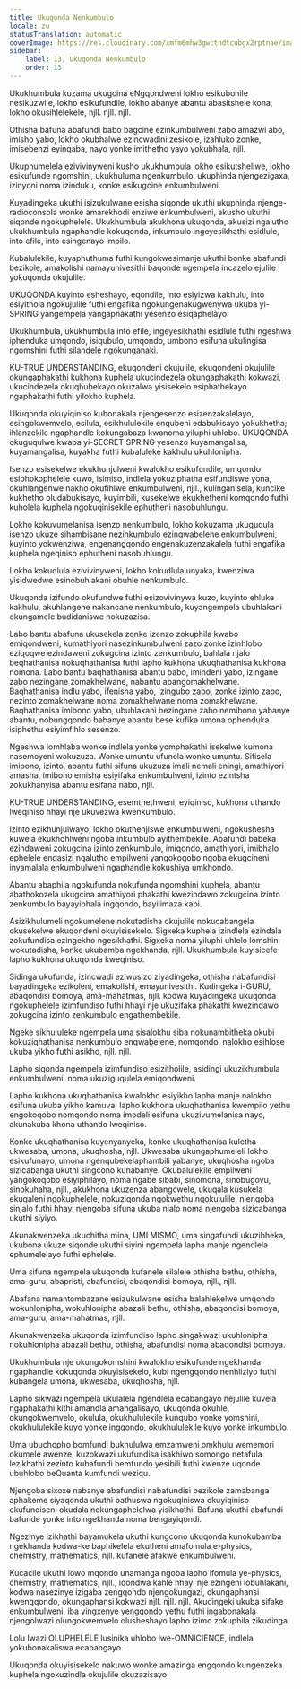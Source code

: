 ```yaml
---
title: Ukuqonda Nenkumbulo
locale: zu
statusTranslation: automatic
coverImage: https://res.cloudinary.com/xmfm6mhw3gwctndtcubgx2rptnae/image/upload/v1740337243/small_cover_educacion_fundamental_a051170f1c.webp
sidebar:
    label: 13. Ukuqonda Nenkumbulo
    order: 13
---
```

Ukukhumbula kuzama ukugcina eNgqondweni lokho esikubonile nesikuzwile, lokho esikufundile, lokho abanye abantu abasitshele kona, lokho okusihlelekele, njll. njll. njll.

Othisha bafuna abafundi babo bagcine ezinkumbulweni zabo amazwi abo, imisho yabo, lokho okubhalwe ezincwadini zesikole, izahluko zonke, imisebenzi eyinqaba, nayo yonke imithetho yayo yokubhala, njll.

Ukuphumelela ezivivinyweni kusho ukukhumbula lokho esikutsheliwe, lokho esikufunde ngomshini, ukukhuluma ngenkumbulo, ukuphinda njengezigaxa, izinyoni noma izinduku, konke esikugcine enkumbulweni.

Kuyadingeka ukuthi isizukulwane esisha siqonde ukuthi ukuphinda njenge-radioconsola wonke amarekhodi enziwe enkumbulweni, akusho ukuthi siqonde ngokuphelele. Ukukhumbula akukhona ukuqonda, akusizi ngalutho ukukhumbula ngaphandle kokuqonda, inkumbulo ingeyesikhathi esidlule, into efile, into esingenayo impilo.

Kubalulekile, kuyaphuthuma futhi kungokwesimanje ukuthi bonke abafundi bezikole, amakolishi namayunivesithi baqonde ngempela incazelo ejulile yokuqonda okujulile.

UKUQONDA kuyinto esheshayo, eqondile, into esiyizwa kakhulu, into esiyithola ngokujulile futhi engafika ngokungenakugwenywa ukuba yi-SPRING yangempela yangaphakathi yesenzo esiqaphelayo.

Ukukhumbula, ukukhumbula into efile, ingeyesikhathi esidlule futhi ngeshwa iphenduka umqondo, isiqubulo, umqondo, umbono esifuna ukulingisa ngomshini futhi silandele ngokunganaki.

KU-TRUE UNDERSTANDING, ekuqondeni okujulile, ekuqondeni okujulile okungaphakathi kukhona kuphela ukucindezela okungaphakathi kokwazi, ukucindezela okuqhubekayo okuzalwa yisisekelo esiphathekayo ngaphakathi futhi yilokho kuphela.

Ukuqonda okuyiqiniso kubonakala njengesenzo esizenzakalelayo, esingokwemvelo, esilula, esikhululekile enqubeni edabukisayo yokukhetha; ihlanzekile ngaphandle kokungabaza kwanoma yiluphi uhlobo. UKUQONDA okuguqulwe kwaba yi-SECRET SPRING yesenzo kuyamangalisa, kuyamangalisa, kuyakha futhi kubaluleke kakhulu ukuhlonipha.

Isenzo esisekelwe ekukhunjulweni kwalokho esikufundile, umqondo esiphokophelele kuwo, isimiso, indlela yokuziphatha esifundiswe yona, okuhlangenwe nakho okufihlwe enkumbulweni, njll., kulinganisela, kuncike kukhetho oludabukisayo, kuyimbili, kusekelwe ekukhetheni komqondo futhi kuholela kuphela ngokuqinisekile ephutheni nasobuhlungu.

Lokho kokuvumelanisa isenzo nenkumbulo, lokho kokuzama ukuguqula isenzo ukuze sihambisane nezinkumbulo ezinqwabelene enkumbulweni, kuyinto yokwenziwa, engenangqondo engenakuzenzakalela futhi engafika kuphela ngeqiniso ephutheni nasobuhlungu.

Lokho kokudlula ezivivinyweni, lokho kokudlula unyaka, kwenziwa yisidwedwe esinobuhlakani obuhle nenkumbulo.

Ukuqonda izifundo okufundwe futhi esizovivinywa kuzo, kuyinto ehluke kakhulu, akuhlangene nakancane nenkumbulo, kuyangempela ubuhlakani okungamele budidaniswe nokuzazisa.

Labo bantu abafuna ukusekela zonke izenzo zokuphila kwabo emiqondweni, kumathiyori nasezinkumbulweni zazo zonke izinhlobo eziqoqwe ezindaweni zokugcina izinto zenkumbulo, bahlala njalo beqhathanisa nokuqhathanisa futhi lapho kukhona ukuqhathanisa kukhona nomona. Labo bantu baqhathanisa abantu babo, imindeni yabo, izingane zabo nezingane zomakhelwane, nabantu abangomakhelwane. Baqhathanisa indlu yabo, ifenisha yabo, izingubo zabo, zonke izinto zabo, nezinto zomakhelwane noma zomakhelwane noma zomakhelwane. Baqhathanisa imibono yabo, ubuhlakani bezingane zabo nemibono yabanye abantu, nobungqondo babanye abantu bese kufika umona ophenduka isiphethu esiyimfihlo sesenzo.

Ngeshwa lomhlaba wonke indlela yonke yomphakathi isekelwe kumona nasemoyeni wokuzuza. Wonke umuntu ufunela wonke umuntu. Sifisela imibono, izinto, abantu futhi sifuna ukuzuza imali nemali eningi, amathiyori amasha, imibono emisha esiyifaka enkumbulweni, izinto ezintsha zokukhanyisa abantu esifana nabo, njll.

KU-TRUE UNDERSTANDING, esemthethweni, eyiqiniso, kukhona uthando lweqiniso hhayi nje ukuvezwa kwenkumbulo.

Izinto ezikhunjulwayo, lokho okuthenjiswe enkumbulweni, ngokushesha kuwela ekukhohlweni ngoba inkumbulo ayithembekile. Abafundi babeka ezindaweni zokugcina izinto zenkumbulo, imiqondo, amathiyori, imibhalo ephelele engasizi ngalutho empilweni yangokoqobo ngoba ekugcineni inyamalala enkumbulweni ngaphandle kokushiya umkhondo.

Abantu abaphila ngokufunda nokufunda ngomshini kuphela, abantu abathokozela ukugcina amathiyori phakathi kwezindawo zokugcina izinto zenkumbulo bayayibhala ingqondo, bayilimaza kabi.

Asizikhulumeli ngokumelene nokutadisha okujulile nokucabangela okusekelwe ekuqondeni okuyisisekelo. Sigxeka kuphela izindlela ezindala zokufundisa ezingekho ngesikhathi. Sigxeka noma yiluphi uhlelo lomshini wokutadisha, konke ukubamba ngekhanda, njll. Ukukhumbula kuyisicefe lapho kukhona ukuqonda kweqiniso.

Sidinga ukufunda, izincwadi eziwusizo ziyadingeka, othisha nabafundisi bayadingeka ezikoleni, emakolishi, emayunivesithi. Kudingeka i-GURU, abaqondisi bomoya, ama-mahatmas, njll. kodwa kuyadingeka ukuqonda ngokuphelele izimfundiso futhi hhayi nje ukuzifaka phakathi kwezindawo zokugcina izinto zenkumbulo engathembekile.

Ngeke sikhululeke ngempela uma sisalokhu siba nokunambitheka okubi kokuziqhathanisa nenkumbulo enqwabelene, nomqondo, nalokho esihlose ukuba yikho futhi asikho, njll. njll.

Lapho siqonda ngempela izimfundiso esizitholile, asidingi ukuzikhumbula enkumbulweni, noma ukuziguqulela emiqondweni.

Lapho kukhona ukuqhathanisa kwalokho esiyikho lapha manje nalokho esifuna ukuba yikho kamuva, lapho kukhona ukuqhathanisa kwempilo yethu engokoqobo nomqondo noma imodeli esifuna ukuzivumelanisa nayo, akunakuba khona uthando lweqiniso.

Konke ukuqhathanisa kuyenyanyeka, konke ukuqhathanisa kuletha ukwesaba, umona, ukuqhosha, njll. Ukwesaba ukungaphumeleli lokho esikufunayo, umona ngenqubekelaphambili yabanye, ukuqhosha ngoba sizicabanga ukuthi singcono kunabanye. Okubalulekile empilweni yangokoqobo esiyiphilayo, noma ngabe sibabi, sinomona, sinobugovu, sinokuhaha, njll., akukhona ukuzenza abangcwele, ukuqala kusukela ekuqaleni ngokuphelele, nokuziqonda ngokwethu ngokujulile, njengoba sinjalo futhi hhayi njengoba sifuna ukuba njalo noma njengoba sizicabanga ukuthi siyiyo.

Akunakwenzeka ukuchitha mina, UMI MISMO, uma singafundi ukuzibheka, ukubona ukuze siqonde ukuthi siyini ngempela lapha manje ngendlela ephumelelayo futhi ephelele.

Uma sifuna ngempela ukuqonda kufanele silalele othisha bethu, othisha, ama-guru, abapristi, abafundisi, abaqondisi bomoya, njll., njll.

Abafana namantombazane esizukulwane esisha balahlekelwe umqondo wokuhlonipha, wokuhlonipha abazali bethu, othisha, abaqondisi bomoya, ama-guru, ama-mahatmas, njll.

Akunakwenzeka ukuqonda izimfundiso lapho singakwazi ukuhlonipha nokuhlonipha abazali bethu, othisha, abafundisi noma abaqondisi bomoya.

Ukukhumbula nje okungokomshini kwalokho esikufunde ngekhanda ngaphandle kokuqonda okuyisisekelo, kubi ngengqondo nenhliziyo futhi kubangela umona, ukwesaba, ukuqhosha, njll.

Lapho sikwazi ngempela ukulalela ngendlela ecabangayo nejulile kuvela ngaphakathi kithi amandla amangalisayo, ukuqonda okuhle, okungokwemvelo, okulula, okukhululekile kunqubo yonke yomshini, okukhululekile kuyo yonke ingqondo, okukhululekile kuyo yonke inkumbulo.

Uma ubuchopho bomfundi bukhululwa emzamweni omkhulu wememori okumele awenze, kuzokwazi ukufundisa isakhiwo somongo netafula lezikhathi zezinto kubafundi bemfundo yesibili futhi kwenze uqonde ubuhlobo beQuanta kumfundi weziqu.

Njengoba sixoxe nabanye abafundisi nabafundisi bezikole zamabanga aphakeme siyaqonda ukuthi bathuswa ngokuqiniswa okuyiqiniso ekufundiseni okudala nokungaphelelwa yisikhathi. Bafuna ukuthi abafundi bafunde yonke into ngekhanda noma bengayiqondi.

Ngezinye izikhathi bayamukela ukuthi kungcono ukuqonda kunokubamba ngekhanda kodwa-ke baphikelela ekutheni amafomula e-physics, chemistry, mathematics, njll. kufanele afakwe enkumbulweni.

Kucacile ukuthi lowo mqondo unamanga ngoba lapho ifomula ye-physics, chemistry, mathematics, njll., iqondwa kahle hhayi nje ezingeni lobuhlakani, kodwa nasezinye izigaba zengqondo njengokungazi, okungaphansi kwengqondo, okungaphansi kokwazi njll. njll. njll. Akudingeki ukuba sifake enkumbulweni, iba yingxenye yengqondo yethu futhi ingabonakala njengolwazi olungokwemvelo olusheshayo lapho izimo zokuphila zikudinga.

Lolu lwazi OLUPHELELE lusinika uhlobo lwe-OMNICIENCE, indlela yokubonakaliswa ecabangayo.

Ukuqonda okuyisisekelo nakuwo wonke amazinga engqondo kungenzeka kuphela ngokuzindla okujulile okuzazisayo.

